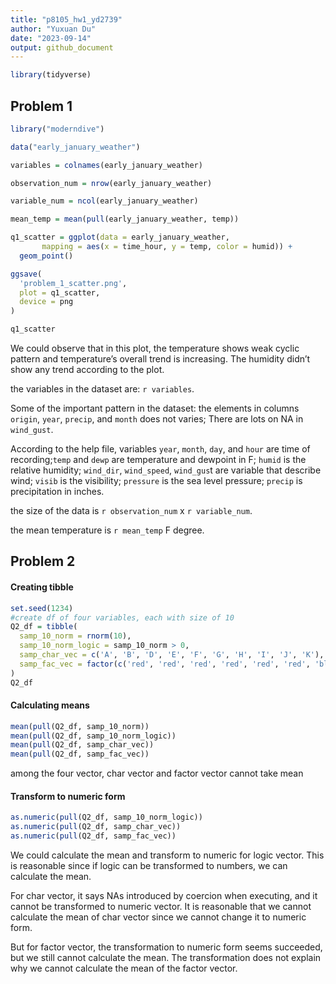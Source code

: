 ```yaml
---
title: "p8105_hw1_yd2739"
author: "Yuxuan Du"
date: "2023-09-14"
output: github_document
---
```


```r
library(tidyverse)
```

## Problem 1
```r
library("moderndive")

data("early_january_weather")

variables = colnames(early_january_weather)

observation_num = nrow(early_january_weather)

variable_num = ncol(early_january_weather)

mean_temp = mean(pull(early_january_weather, temp))

q1_scatter = ggplot(data = early_january_weather, 
       mapping = aes(x = time_hour, y = temp, color = humid)) + 
  geom_point()

ggsave(
  'problem_1_scatter.png',
  plot = q1_scatter,
  device = png
)

q1_scatter
```

We could observe that in this plot, the temperature shows weak cyclic pattern
and  temperature's overall trend is increasing. The humidity didn't show any
trend according to the plot. 

the variables in the dataset are: `r variables`. 

Some of the important pattern in the dataset: the elements in columns
`origin`, `year`, `precip`, and `month` does not varies; There are lots on NA in `wind_gust`.

According to the help file, variables `year`, `month`, `day`, and `hour` are time of recording;`temp` and `dewp` are temperature and dewpoint in F; `humid` is the relative humidity; `wind_dir`, `wind_speed`, `wind_gus`t are variable that describe wind; 
`visib` is the visibility; `pressure` is the sea level pressure; `precip` is 
precipitation in inches.

the size of the data is `r observation_num` x `r variable_num`. 

the mean temperature is `r mean_temp` F degree. 

## Problem 2

#### Creating tibble
```r
set.seed(1234)
#create df of four variables, each with size of 10
Q2_df = tibble(
  samp_10_norm = rnorm(10),
  samp_10_norm_logic = samp_10_norm > 0,
  samp_char_vec = c('A', 'B', 'D', 'E', 'F', 'G', 'H', 'I', 'J', 'K'),
  samp_fac_vec = factor(c('red', 'red', 'red', 'red', 'red', 'red', 'blue', 'blue', 'yellow', 'yellow'))
)
Q2_df
```

#### Calculating means

```r
mean(pull(Q2_df, samp_10_norm))
mean(pull(Q2_df, samp_10_norm_logic))
mean(pull(Q2_df, samp_char_vec))
mean(pull(Q2_df, samp_fac_vec))
```

among the four vector, char vector and factor vector cannot take mean

#### Transform to numeric form

```r
as.numeric(pull(Q2_df, samp_10_norm_logic))
as.numeric(pull(Q2_df, samp_char_vec))
as.numeric(pull(Q2_df, samp_fac_vec))
```
We could calculate the mean and transform to numeric for logic vector. 
This is reasonable since if logic can be transformed to numbers, we can calculate the mean.

For char vector, it says NAs introduced by coercion when executing, and it 
cannot be transformed to numeric vector. It is reasonable that we cannot calculate
the mean of char vector since we cannot change it to numeric form. 

But for factor vector, the  transformation to numeric form seems succeeded, but we still cannot calculate the mean. 
The transformation does not explain why we cannot calculate the mean of the factor vector.
